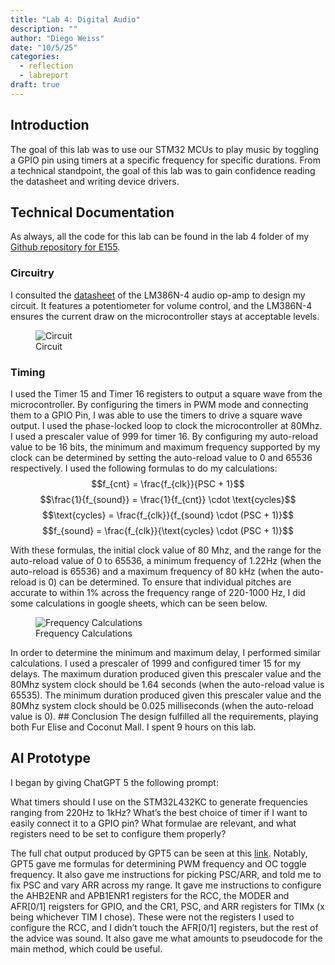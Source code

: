 ---
title: "Lab 4: Digital Audio"
description: ""
author: "Diego Weiss"
date: "10/5/25"
categories:
  - reflection
  - labreport
draft: true
---

## Introduction

The goal of this lab was to use our STM32 MCUs to play music by toggling a GPIO pin using timers at a specific frequency for specific durations. From a technical standpoint, the goal of this lab was to gain confidence reading the datasheet and writing device drivers.


## Technical Documentation

As always, all the code for this lab can be found in the lab 4 folder of my [Github repository for E155](https://github.com/diego2317/E155).

### Circuitry

I consulted the [datasheet](https://www.ti.com/lit/ds/symlink/lm386.pdf?ts=1759688431008&ref_url=https%253A%252F%252Fwww.ti.com%252Fproduct%252FLM386%252Fpart-details%252FLM386N-4%252FNOPB) of the LM386N-4 audio op-amp to design my circuit. It features a potentiometer for volume control, and the LM386N-4 ensures the current draw on the microcontroller stays at acceptable levels. 

![Circuit](/images/lab4/schematic.png)

### Timing

I used the Timer 15 and Timer 16 registers to output a square wave from the microcontroller. By configuring the timers in PWM mode and connecting them to a GPIO Pin, I was able to use the timers to drive a square wave output. I used the phase-locked loop to clock the microcontroller at 80Mhz. I used a prescaler value of 999 for timer 16. By configuring my auto-reload value to be 16 bits, the minimum and maximum frequency supported by my clock can be determined by setting the auto-reload value to 0 and 65536 respectively. I used the following formulas to do my calculations:
$$f_{cnt} = \frac{f_{clk}}{PSC + 1}$$
$$\frac{1}{f_{sound}} = \frac{1}{f_{cnt}} \cdot \text{cycles}$$
$$\text{cycles} = \frac{f_{clk}}{f_{sound} \cdot (PSC + 1)}$$
$$f_{sound} = \frac{f_{clk}}{\text{cycles} \cdot (PSC + 1)}$$

With these formulas, the initial clock value of 80 Mhz, and the range for the auto-reload value of 0 to 65536, a minimum frequency of 1.22Hz (when the auto-reload is 65536) and a maximum frequency of 80 kHz (when the auto-reload is 0) can be determined. To ensure that individual pitches are accurate to within 1% across the frequency range of 220-1000 Hz, I did some calculations in google sheets, which can be seen below.

![Frequency Calculations](/images/lab4/frequency_table.png)

In order to determine the minimum and maximum delay, I performed similar calculations. I used a prescaler of 1999 and configured timer 15 for my delays. The maximum duration produced given this prescaler value and the 80Mhz system clock should be 1.64 seconds (when the auto-reload value is 65535). The minimum duration produced given this prescaler value and the 80Mhz system clock should be 0.025 milliseconds (when the auto-reload value is 0).
## Conclusion
The design fulfilled all the requirements, playing both Fur Elise and Coconut Mall. I spent 9 hours on this lab.

## AI Prototype

I began by giving ChatGPT 5 the following prompt:

::: callout-note

What timers should I use on the STM32L432KC to generate frequencies ranging from 220Hz to 1kHz? What’s the best choice of timer if I want to easily connect it to a GPIO pin? What formulae are relevant, and what registers need to be set to configure them properly?

:::

The full chat output produced by GPT5 can be seen at this [link](https://chatgpt.com/share/68dee95d-a55c-8012-a4eb-f0e61d6eefc9). Notably, GPT5 gave me formulas for determining PWM frequency and OC toggle frequency. It also gave me instructions for picking PSC/ARR, and told me to fix PSC and vary ARR across my range. It gave me instructions to configure the AHB2ENR and APB1ENR1 registers for the RCC, the MODER and AFR[0/1] reigsters for GPIO, and the CR1, PSC, and ARR registers for TIMx (x being whichever TIM I chose). These were not the registers I used to configure the RCC, and I didn't touch the AFR[0/1] registers, but the rest of the advice was sound. It also gave me what amounts to pseudocode for the main method, which could be useful.
